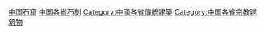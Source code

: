 [[Category:中国石窟|]]
[[Category:中国各省石刻|]]
[[Category:中國各省傳統建築|Category:中國各省傳統建築]]
[[Category:中国各省宗教建筑物|Category:中国各省宗教建筑物]]